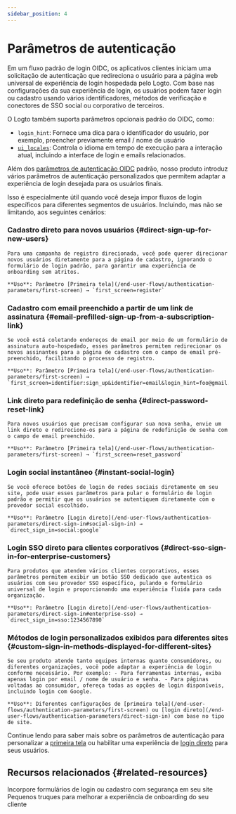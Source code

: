 ```yaml
---
sidebar_position: 4
---
```


# Parâmetros de autenticação

Em um fluxo padrão de login OIDC, os aplicativos clientes iniciam uma solicitação de autenticação que redireciona o usuário para a página web universal de experiência de login hospedada pelo Logto. Com base nas configurações da sua experiência de login, os usuários podem fazer login ou cadastro usando vários identificadores, métodos de verificação e conectores de SSO social ou corporativo de terceiros.

O Logto também suporta parâmetros opcionais padrão do OIDC, como:

- `login_hint`: Fornece uma dica para o identificador do usuário, por exemplo, preencher previamente email / nome de usuário
- [`ui_locales`](/end-user-flows/authentication-parameters/ui-locales): Controla o idioma em tempo de execução para a interação atual, incluindo a interface de login e emails relacionados.

Além dos [parâmetros de autenticação OIDC](https://openid.net/specs/openid-connect-core-1_0.html#AuthRequest) padrão, nosso produto introduz vários parâmetros de autenticação personalizados que permitem adaptar a experiência de login desejada para os usuários finais.

Isso é especialmente útil quando você deseja impor fluxos de login específicos para diferentes segmentos de usuários. Incluindo, mas não se limitando, aos seguintes cenários:

### Cadastro direto para novos usuários \{#direct-sign-up-for-new-users}

    Para uma campanha de registro direcionada, você pode querer direcionar novos usuários diretamente para a página de cadastro, ignorando o formulário de login padrão, para garantir uma experiência de onboarding sem atritos.

    **Uso**: Parâmetro [Primeira tela](/end-user-flows/authentication-parameters/first-screen) → `first_screen=register`

### Cadastro com email preenchido a partir de um link de assinatura \{#email-prefilled-sign-up-from-a-subscription-link}

    Se você está coletando endereços de email por meio de um formulário de assinatura auto-hospedado, esses parâmetros permitem redirecionar os novos assinantes para a página de cadastro com o campo de email pré-preenchido, facilitando o processo de registro.

    **Uso**: Parâmetro [Primeira tela](/end-user-flows/authentication-parameters/first-screen) → `first_screen=identifier:sign_up&identifier=email&login_hint=foo@gmail.com`

### Link direto para redefinição de senha \{#direct-password-reset-link}

    Para novos usuários que precisam configurar sua nova senha, envie um link direto e redirecione-os para a página de redefinição de senha com o campo de email preenchido.

    **Uso**: Parâmetro [Primeira tela](/end-user-flows/authentication-parameters/first-screen) → `first_screen=reset_password`

### Login social instantâneo \{#instant-social-login}

    Se você oferece botões de login de redes sociais diretamente em seu site, pode usar esses parâmetros para pular o formulário de login padrão e permitir que os usuários se autentiquem diretamente com o provedor social escolhido.

    **Uso**: Parâmetro [Login direto](/end-user-flows/authentication-parameters/direct-sign-in#social-sign-in) → `direct_sign_in=social:google`

### Login SSO direto para clientes corporativos \{#direct-sso-sign-in-for-enterprise-customers}

    Para produtos que atendem vários clientes corporativos, esses parâmetros permitem exibir um botão SSO dedicado que autentica os usuários com seu provedor SSO específico, pulando o formulário universal de login e proporcionando uma experiência fluida para cada organização.

    **Uso**: Parâmetro [Login direto](/end-user-flows/authentication-parameters/direct-sign-in#enterprise-sso) → `direct_sign_in=sso:1234567890`

### Métodos de login personalizados exibidos para diferentes sites \{#custom-sign-in-methods-displayed-for-different-sites}

    Se seu produto atende tanto equipes internas quanto consumidores, ou diferentes organizações, você pode adaptar a experiência de login conforme necessário. Por exemplo: - Para ferramentas internas, exiba apenas login por email / nome de usuário e senha. - Para páginas voltadas ao consumidor, ofereça todas as opções de login disponíveis, incluindo login com Google.

    **Uso**: Diferentes configurações de [primeira tela](/end-user-flows/authentication-parameters/first-screen) ou [login direto](/end-user-flows/authentication-parameters/direct-sign-in) com base no tipo de site.

Continue lendo para saber mais sobre os parâmetros de autenticação para personalizar a [primeira tela](/end-user-flows/authentication-parameters/first-screen) ou habilitar uma experiência de [login direto](/end-user-flows/authentication-parameters/direct-sign-in) para seus usuários.

## Recursos relacionados \{#related-resources}

<Url href="https://blog.logto.io/embed-login-or-registration-forms-securely-on-your-site">
  Incorpore formulários de login ou cadastro com segurança em seu site
</Url>

<Url href="https://blog.logto.io/authentication-parameters">
  Pequenos truques para melhorar a experiência de onboarding do seu cliente
</Url>
